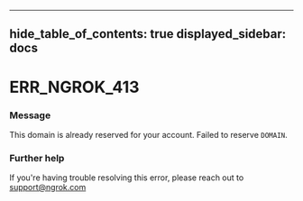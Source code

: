 

---
hide_table_of_contents: true
displayed_sidebar: docs
---


# ERR_NGROK_413

### Message
This domain is already reserved for your account. Failed to reserve `DOMAIN`.

<ErrorDetails />



### Further help
If you're having trouble resolving this error, please reach out to [support@ngrok.com](mailto:support@ngrok.com?subject=Help%20with%20ERR_NGROK_413)

